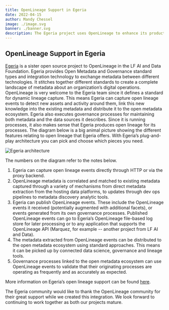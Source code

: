 ```yaml
---
title: OpenLineage Support in Egeria
date: 2022-04-15
author: Mandy Chessel
image: ./image.svg
banner: ./banner.svg
description: The Egeria project uses OpenLineage to enhance its production of holistic metadata about an organization's operations.
---
```

## OpenLineage Support in Egeria 

[Egeria](https://egeria-project.org) is a sister open source project to OpenLineage in the LF AI and Data Foundation. Egeria provides Open Metadata and Governance standard types and integration technology to exchange metadata between different technologies. It stitches together different standards to create a complete landscape of metadata about an organization’s digital operations.
OpenLineage is very welcome to the Egeria team since it defines a standard for dynamic lineage capture.  This means Egeria can capture open lineage events to detect new assets and activity around them, link this new knowledge into the existing metadata and distribute it to the open metadata ecosystem.
Egeria also executes governance processes for maintaining both metadata and the data sources it describes. Since it is running processes, it also makes sense that Egeria produces open lineage for its processes.
The diagram below is a big animal picture showing the different features relating to open lineage that Egeria offers. With Egeria’s plug-and-play architecture you can pick and choose which pieces you need.

![Egeria architecture](./open-lineage-blog.svg)

The numbers on the diagram refer to the notes below.
1. Egeria can capture open lineage events directly through HTTP or via the proxy backend.
2. OpenLineage metadata is correlated and matched to existing metadata captured through a variety of mechanisms from direct metadata extraction from the hosting data platforms, to updates through dev ops pipelines to metadata discovery analytic tools.
3. Egeria can publish OpenLineage events. These include the OpenLineage events it received (potentially augmented with additional facets), or events generated from its own governance processes. Published OpenLineage events can go to Egeria’s OpenLineage file-based log store for later processing or to any application that supports the OpenLineage API (Marquez, for example -- another project from LF AI and Data).
4. The metadata extracted from OpenLineage events can be distributed to the open metadata ecosystem using standard approaches. This means it can be picked up by connected data science, governance and lineage tools.
5. Governance processes linked to the open metadata ecosystem can use OpenLineage events to validate that their originating processes are operating as frequently and as accurately as expected.

More information on Egeria’s open lineage support can be found [here](https://egeria-project.org/features/lineage-management/overview/#the-openlineage-standard).

The Egeria community would like to thank the OpenLineage community for their great support while we created this integration. We look forward to continuing to work together as both our projects mature.
